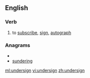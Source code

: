==English==

===Verb===
{{en-verb}}

#to [[subscribe]], [[sign]], [[autograph]]

===Anagrams===
* {{alphagram|deginnrsu}}
* [[sundering#English|sundering]]

[[ml:undersign]]
[[vi:undersign]]
[[zh:undersign]]